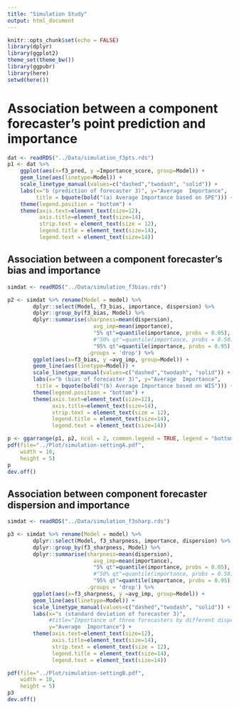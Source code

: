 ```yaml
---
title: "Simulation Study"
output: html_document
---
```


```r
knitr::opts_chunk$set(echo = FALSE)
library(dplyr)
library(ggplot2)
theme_set(theme_bw())
library(ggpubr)
library(here)
setwd(here())
```

# Association between a component forecaster's point prediction and importance 

```r
dat <- readRDS("../Data/simulation_f3pts.rds")
p1 <- dat %>% 
    ggplot(aes(x=f3_pred, y =Importance_score, group=Model)) +
    geom_line(aes(linetype=Model)) +
    scale_linetype_manual(values=c("dashed","twodash", "solid")) +
    labs(x="b (prediction of forecaster 3)", y="Average  Importance", 
         title = bquote(bold("(a) Average Importance based on SPE"))) +
    theme(legend.position = "bottom") + 
    theme(axis.text=element_text(size=12),
          axis.title=element_text(size=14),
          strip.text = element_text(size = 12),
          legend.title = element_text(size=14),
          legend.text = element_text(size=14))
```


## Association between a component forecaster's bias and importance

```r
simdat <- readRDS("../Data/simulation_f3bias.rds")

p2 <- simdat %>% rename(Model = model) %>% 
        dplyr::select(Model, f3_bias, importance, dispersion) %>%
        dplyr::group_by(f3_bias, Model) %>%
        dplyr::summarise(sharpness=mean(dispersion), 
                           avg_imp=mean(importance), 
                           "5% qt"=quantile(importance, probs = 0.05), 
                           #"50% qt"=quantile(importance, probs = 0.50),
                           "95% qt"=quantile(importance, probs = 0.95), 
                         .groups = 'drop') %>% 
        ggplot(aes(x=f3_bias, y =avg_imp, group=Model)) +
        geom_line(aes(linetype=Model)) +
        scale_linetype_manual(values=c("dashed","twodash", "solid")) +
        labs(x="b (bias of forecaster 3)", y="Average  Importance", 
         title = bquote(bold("(b) Average Importance based on WIS"))) +
        theme(legend.position = "bottom") + 
        theme(axis.text=element_text(size=12),
              axis.title=element_text(size=14),
              strip.text = element_text(size = 12),
              legend.title = element_text(size=14),
              legend.text = element_text(size=14))
```


```r
p <- ggarrange(p1, p2, ncol = 2, common.legend = TRUE, legend = "bottom")
pdf(file="../Plot/simulation-settingA.pdf",
    width = 10,
    height = 5)
p
dev.off()
```


## Association between component forecaster dispersion and importance

```r
simdat <- readRDS("../Data/simulation_f3sharp.rds")

p3 <- simdat %>% rename(Model = model) %>%  
        dplyr::select(Model, f3_sharpness, importance, dispersion) %>%
        dplyr::group_by(f3_sharpness, Model) %>%
        dplyr::summarise(sharpness=mean(dispersion), 
                           avg_imp=mean(importance), 
                           "5% qt"=quantile(importance, probs = 0.05), 
                           #"50% qt"=quantile(importance, probs = 0.50),
                           "95% qt"=quantile(importance, probs = 0.95), 
                         .groups = 'drop') %>% 
        ggplot(aes(x=f3_sharpness, y =avg_imp, group=Model)) +
        geom_line(aes(linetype=Model)) +
        scale_linetype_manual(values=c("dashed","twodash", "solid")) +
        labs(x="s (standard deviation of forecaster 3)",
             #title="Importance of three forecasters by different dispersion of forecaster 3", 
             y="Average  Importance") + 
        theme(axis.text=element_text(size=12),
              axis.title=element_text(size=14),
              strip.text = element_text(size = 12),
              legend.title = element_text(size=14),
              legend.text = element_text(size=14))
```

```r
pdf(file="../Plot/simulation-settingB.pdf",
    width = 10,
    height = 5)
p3
dev.off()
```